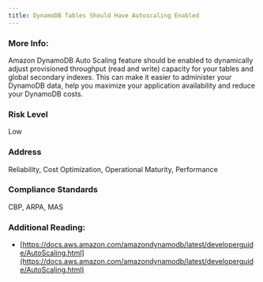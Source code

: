 ```yaml
---
title: DynamoDB Tables Should Have Autoscaling Enabled
---
```


### More Info:

Amazon DynamoDB Auto Scaling feature should be enabled to dynamically adjust provisioned throughput (read and write) capacity for your tables and global secondary indexes. This can make it easier to administer your DynamoDB data, help you maximize your application availability and reduce your DynamoDB costs.

### Risk Level

Low

### Address

Reliability, Cost Optimization, Operational Maturity, Performance

### Compliance Standards

CBP, ARPA, MAS

### Additional Reading:

- [https://docs.aws.amazon.com/amazondynamodb/latest/developerguide/AutoScaling.html](https://docs.aws.amazon.com/amazondynamodb/latest/developerguide/AutoScaling.html)
